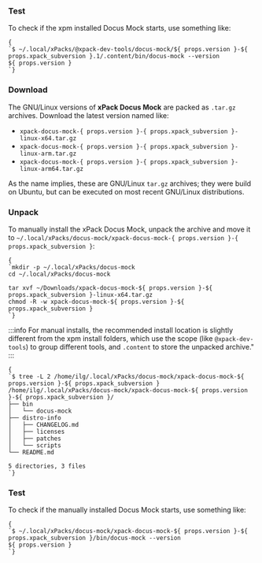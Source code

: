 

<InstallEasy/>

### Test

To check if the xpm installed Docus Mock starts, use something like:

<pre><code className="language-console">{
`$ ~/.local/xPacks/@xpack-dev-tools/docus-mock/${ props.version }-${ props.xpack_subversion }.1/.content/bin/docus-mock --version
${ props.version }
`}</code></pre>

<InstallManual/>

### Download

The GNU/Linux versions of **xPack Docus Mock**
are packed as `.tar.gz` archives.
Download the latest version named like:

<ul>
<li><code>xpack-docus-mock-{ props.version }-{ props.xpack_subversion }-linux-x64.tar.gz</code></li>
<li><code>xpack-docus-mock-{ props.version }-{ props.xpack_subversion }-linux-arm.tar.gz</code></li>
<li><code>xpack-docus-mock-{ props.version }-{ props.xpack_subversion }-linux-arm64.tar.gz</code></li>
</ul>

As the name implies, these are GNU/Linux `tar.gz` archives; they were build on
Ubuntu, but can be executed on most recent GNU/Linux distributions.

### Unpack

<p>To manually install the xPack Docus Mock,
unpack the archive and move it
to <code>~/.local/xPacks/docus-mock/xpack-docus-mock-{ props.version }-{ props.xpack_subversion }</code>:</p>

<pre><code className="language-console">{
`mkdir -p ~/.local/xPacks/docus-mock
cd ~/.local/xPacks/docus-mock

tar xvf ~/Downloads/xpack-docus-mock-${ props.version }-${ props.xpack_subversion }-linux-x64.tar.gz
chmod -R -w xpack-docus-mock-${ props.version }-${ props.xpack_subversion }
`}</code></pre>

:::info
For manual installs, the recommended
install location is slightly different from the xpm install folders,
which use the scope (like `@xpack-dev-tools`) to group different tools,
and `.content` to store the unpacked archive."
:::

<pre><code className="language-console">{
`$ tree -L 2 /home/ilg/.local/xPacks/docus-mock/xpack-docus-mock-${ props.version }-${ props.xpack_subversion }
/home/ilg/.local/xPacks/docus-mock/xpack-docus-mock-${ props.version }-${ props.xpack_subversion }/
├── bin
│   └── docus-mock
├── distro-info
│   ├── CHANGELOG.md
│   ├── licenses
│   ├── patches
│   └── scripts
└── README.md

5 directories, 3 files
`}</code></pre>

### Test

To check if the manually installed Docus Mock starts, use something like:

<pre><code className="language-console">{
`$ ~/.local/xPacks/docus-mock/xpack-docus-mock-${ props.version }-${ props.xpack_subversion }/bin/docus-mock --version
${ props.version }
`}</code></pre>
